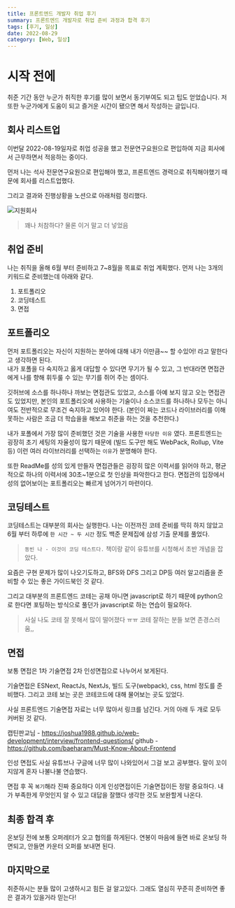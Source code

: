 ```yaml
---
title: 프론트엔드 개발자 취업 후기
summary: 프론트엔드 개발자로 취업 준비 과정과 합격 후기
tags: [후기, 일상]
date: 2022-08-29
category: [Web, 일상]
---
```



# 시작 전에

취준 기간 동안 누군가 취직한 후기를 많이 보면서 동기부여도 되고 팁도 얻었습니다.
저 또한 누군가에게 도움이 되고 즐거운 시간이 됐으면 해서 작성하는 글입니다.

## 회사 리스트업

이번달 2022-08-19일자로 취업 성공을 했고 전문연구요원으로 편입하여 지금 회사에서 근무하면서 적응하는 중이다.

먼저 나는 석사 전문연구요원으로 편입해야 했고, 프론트엔드 경력으로 취직해야했기 때문에
회사를 리스트업했다.

그리고 결과와 진행상황을 노션으로 아래처럼 정리했다.

<Image src={일상1} alt="지원회사" />

> 꽤나 처참하다? 물론 이거 말고 더 넣었음

## 취업 준비

나는 취직을 올해 6월 부터 준비하고 7~8월을 목표로 취업 계획했다.
먼저 나는 3개의 키워드로 준비했는데 아래와 같다.

1. 포트폴리오
2. 코딩테스트
3. 면접

## 포트폴리오

먼저 포트폴리오는 자신이 지원하는 분야에 대해 내가 이만큼~~ 할 수있어! 라고 말한다고 생각하면 된다.  
내가 포폴을 다 숙지하고 옳게 대답할 수 있다면 무기가 될 수 있고, 그 반대라면 면접관에게 나를 향해 휘두룰 수 있는 무기를 쥐어 주는 셈이다.

깃허브에 소스를 하나하나 까보는 면접관도 있었고, 소스를 아예 보지 않고 오는 면접관도 있었지만,
본인의 포트폴리오에 사용하는 기술이나 소스코드를 하나하나 모두는 아니여도 전반적으로 무조건 숙지하고 있어야 한다. (본인이 짜는 코드나 라이브러리를 이해 못하는 사람은 조금 더 학습을을 해보고 취준을 하는 것을 추천한다.)

내가 포폴에서 가장 많이 준비했던 것은 기술을 사용한 `타당한 이유` 였다.
프론트엔드는 굉장히 초기 세팅의 자율성이 많기 때문에 (빌드 도구만 해도 WebPack, Rollup, Vite 등) 이런 여러 라이브러리를 선택하는 `이유`가 분명해야 한다.

또한 ReadMe를 성의 있게 만들자 면접관들은 굉장히 많은 이력서를 읽어야 하고, 평균적으로 하나의 이력서에 30초~1분으로 첫 인상을 파악한다고 한다.
면접관의 입장에서 성의 없어보이는 포트폴리오는 빠르게 넘어가기 마련이다.

## 코딩테스트

코딩테스트는 대부분의 회사는 실행한다. 나는 이전까진 코테 준비를 딱히 하지 않았고 6월 부터 하루에 `한 시간 ~ 두 시간` 정도 백준 문제집에 삼성 기출 문제를 풀었다.

> `동빈 나 - 이것이 코딩 테스트다.` 책이랑 같이 유튜브를 시청해서 초반 개념을 잡았다.

요즘은 구현 문제가 많이 나오기도하고, BFS와 DFS 그리고 DP등 여러 알고리즘을 준비할 수 있는 좋은 가이드북인 것 같다.

그리고 대부분의 프론트엔드 코테는 공채 아니면 javascript로 하기 때문에 python으로 한다면 포팅하는 방식으로 풀던가 javascript로 하는 연습이 필요하다.

> 사실 나도 코테 잘 못해서 많이 떨어졌다 ㅠㅠ 코테 잘하는 분들 보면 존경스러움,,

## 면접

보통 면접은 1차 기술면접 2차 인성면접으로 나누어서 보게된다.

기술면접은 ESNext, ReactJs, NextJs, 빌드 도구(webpack), css, html 정도를 준비했다.
그리고 코테 보는 곳은 코테코드에 대해 물어보는 곳도 있었다.

사실 프론트엔드 기술면접 자료는 너무 많아서 링크를 남긴다.
거의 아래 두 개로 모두 커버된 것 같다.

캡틴판교님 - https://joshua1988.github.io/web-development/interview/frontend-questions/
github - https://github.com/baeharam/Must-Know-About-Frontend

인성 면접도 사실 유튜브나 구글에 너무 많이 나와있어서 그걸 보고 공부했다.
말이 꼬이지않게 혼자 나불나불 연습했다.

면접 후 꼭 `복기`해라 진짜 중요하다 이게 인성면접이든 기술면접이든 정말 중요하다.
내가 부족한게 무엇인지 알 수 있고 대답을 잘했다 생각한 것도 보완할게 나온다.

## 최종 합격 후

온보딩 전에 보통 오퍼레터가 오고 협의를 하게된다. 연봉이 마음에 들면 바로 온보딩 하면되고, 안들면 카운터 오퍼를 보내면 된다.

## 마지막으로

취준하시는 분들 많이 고생하시고 힘든 걸 알고있다. 그래도 열심히 꾸준히 준비하면 좋은 결과가 있을거라 믿는다!

